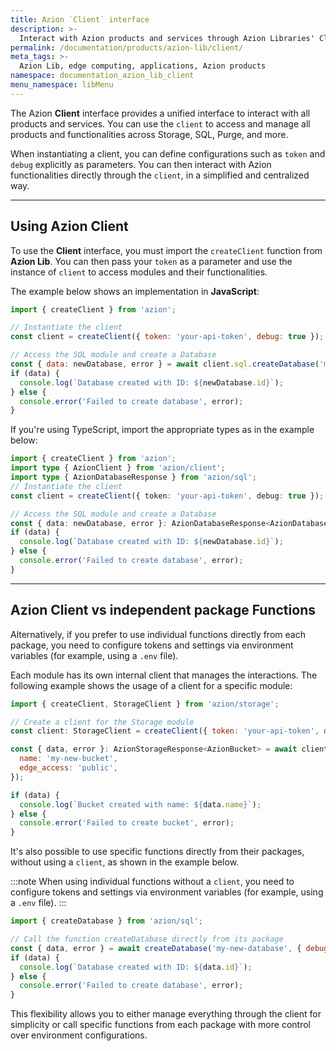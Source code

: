 ```yaml
---
title: Azion `Client` interface
description: >-
  Interact with Azion products and services through Azion Libraries' Client interface.
permalink: /documentation/products/azion-lib/client/
meta_tags: >-
  Azion Lib, edge computing, applications, Azion products
namespace: documentation_azion_lib_client
menu_namespace: libMenu
---
```



The Azion **Client** interface provides a unified interface to interact with all products and services. You can use the `client` to access and manage all products and functionalities across Storage, SQL, Purge, and more. 

When instantiating a client, you can define configurations such as `token` and `debug` explicitly as parameters. You can then interact with Azion functionalities directly through the `client`, in a simplified and centralized way.

<LinkButton link="/en/documentation/products/azion-lib/overview/" label="Go to Azion Libraries Overview" severity="secondary" />

---

## Using Azion Client

To use the **Client** interface, you must import the `createClient` function from **Azion Lib**. You can then pass your `token` as a parameter and use the instance of `client` to access modules and their functionalities.

The example below shows an implementation in **JavaScript**:

```js
import { createClient } from 'azion';

// Instantiate the client
const client = createClient({ token: 'your-api-token', debug: true });

// Access the SQL module and create a Database
const { data: newDatabase, error } = await client.sql.createDatabase('my-new-database');
if (data) {
  console.log(`Database created with ID: ${newDatabase.id}`);
} else {
  console.error('Failed to create database', error);
}
```

If you're using TypeScript, import the appropriate types as in the example below:

```ts
import { createClient } from 'azion';
import type { AzionClient } from 'azion/client';
import type { AzionDatabaseResponse } from 'azion/sql';
// Instantiate the client
const client = createClient({ token: 'your-api-token', debug: true });

// Access the SQL module and create a Database
const { data: newDatabase, error }: AzionDatabaseResponse<AzionDatabase> = await client.sql.createDatabase('my-new-database');
if (data) {
  console.log(`Database created with ID: ${newDatabase.id}`);
} else {
  console.error('Failed to create database', error);
}
```

---

## Azion Client vs independent package Functions

Alternatively, if you prefer to use individual functions directly from each package, you need to configure tokens and settings via environment variables (for example, using a `.env` file). 

Each module has its own internal client that manages the interactions. The following example shows the usage of a client for a specific module:

```js
import { createClient, StorageClient } from 'azion/storage';

// Create a client for the Storage module
const client: StorageClient = createClient({ token: 'your-api-token', debug: true });

const { data, error }: AzionStorageResponse<AzionBucket> = await client.createBucket({
  name: 'my-new-bucket',
  edge_access: 'public',
});

if (data) {
  console.log(`Bucket created with name: ${data.name}`);
} else {
  console.error('Failed to create bucket', error);
}
```

It's also possible to use specific functions directly from their packages, without using a `client`, as shown in the example below.

:::note
When using individual functions without a `client`, you need to configure tokens and settings via environment variables (for example, using a `.env` file).
:::

```js
import { createDatabase } from 'azion/sql';

// Call the function createDatabase directly from its package
const { data, error } = await createDatabase('my-new-database', { debug: true });
if (data) {
  console.log(`Database created with ID: ${data.id}`);
} else {
  console.error('Failed to create database', error);
}
```

This flexibility allows you to either manage everything through the client for simplicity or call specific functions from each package with more control over environment configurations.
